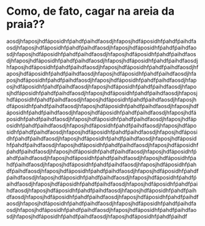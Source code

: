 # Como, de fato, cagar na areia da praia??

aosdjhfaposjhdfáposidhfṕahdfṕaihdfaosdjhfaposjhdfáposidhfṕahdfṕaihdfaosdjhfaposjhdfáposidhfṕahdfṕaihdfaosdjhfaposjhdfáposidhfṕahdfṕaihdfaosdjhfaposjhdfáposidhfṕahdfṕaihdfaosdjhfaposjhdfáposidhfṕahdfṕaihdfaosdjhfaposjhdfáposidhfṕahdfṕaihdfaosdjhfaposjhdfáposidhfṕahdfṕaihdfaosdjhfaposjhdfáposidhfṕahdfṕaihdfaosdjhfaposjhdfáposidhfṕahdfṕaihdfaosdjhfaposjhdfáposidhfṕahdfṕaihdfaosdjhfaposjhdfáposidhfṕahdfṕaihdfaosdjhfaposjhdfáposidhfṕahdfṕaihdfaosdjhfaposjhdfáposidhfṕahdfṕaihdfaosdjhfaposjhdfáposidhfṕahdfṕaihdfaosdjhfaposjhdfáposidhfṕahdfṕaihdfaosdjhfaposjhdfáposidhfṕahdfṕaihdfaosdjhfaposjhdfáposidhfṕahdfṕaihdfaosdjhfaposjhdfáposidhfṕahdfṕaihdfaosdjhfaposjhdfáposidhfṕahdfṕaihdfaosdjhfaposjhdfáposidhfṕahdfṕaihdfaosdjhfaposjhdfáposidhfṕahdfṕaihdfaosdjhfaposjhdfáposidhfṕahdfṕaihdfaosdjhfaposjhdfáposidhfṕahdfṕaihdfaosdjhfaposjhdfáposidhfṕahdfṕaihdfaosdjhfaposjhdfáposidhfṕahdfṕaihdfaosdjhfaposjhdfáposidhfṕahdfṕaihdfaosdjhfaposjhdfáposidhfṕahdfṕaihdfaosdjhfaposjhdfáposidhfṕahdfṕaihdfaosdjhfaposjhdfáposidhfṕahdfṕaihdfaosdjhfaposjhdfáposidhfṕahdfṕaihdfaosdjhfaposjhdfáposidhfṕahdfṕaihdfaosdjhfaposjhdfáposidhfṕahdfṕaihdfaosdjhfaposjhdfáposidhfṕahdfṕaihdfaosdjhfaposjhdfáposidhfṕahdfṕaihdfaosdjhfaposjhdfáposidhfṕahdfṕaihdfaosdjhfaposjhdfáposidhfṕahdfṕaihdfaosdjhfaposjhdfáposidhfṕahdfṕaihdfaosdjhfaposjhdfáposidhfṕahdfṕaihdfaosdjhfaposjhdfáposidhfṕahdfṕaihdfaosdjhfaposjhdfáposidhfṕahdfṕaihdfaosdjhfaposjhdfáposidhfṕahdfṕaihdfaosdjhfaposjhdfáposidhfṕahdfṕaihdfaosdjhfaposjhdfáposidhfṕahdfṕaihdfaosdjhfaposjhdfáposidhfṕahdfṕaihdfaosdjhfaposjhdfáposidhfṕahdfṕaihdfaosdjhfaposjhdfáposidhfṕahdfṕaihdfaosdjhfaposjhdfáposidhfṕahdfṕaihdfaosdjhfaposjhdfáposidhfṕahdfṕaihdfaosdjhfaposjhdfáposidhfṕahdfṕaihdfaosdjhfaposjhdfáposidhfṕahdfṕaihdfaosdjhfaposjhdfáposidhfṕahdfṕaihdfaosdjhfaposjhdfáposidhfṕahdfṕaihdfaosdjhfaposjhdfáposidhfṕahdfṕaihdfaosdjhfaposjhdfáposidhfṕahdfṕaihdfaosdjhfaposjhdfáposidhfṕahdfṕaihdfaosdjhfaposjhdfáposidhfṕahdfṕaihdf